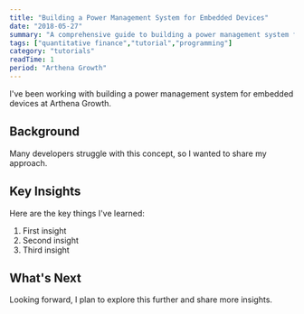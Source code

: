 ```yaml
---
title: "Building a Power Management System for Embedded Devices"
date: "2018-05-27"
summary: "A comprehensive guide to building a power management system for embedded devices. Learn the fundamentals and best practices."
tags: ["quantitative finance","tutorial","programming"]
category: "tutorials"
readTime: 1
period: "Arthena Growth"
---
```


I've been working with building a power management system for embedded devices at Arthena Growth.

## Background

Many developers struggle with this concept, so I wanted to share my approach.

## Key Insights

Here are the key things I've learned:

1. First insight
2. Second insight
3. Third insight

## What's Next

Looking forward, I plan to explore this further and share more insights.

